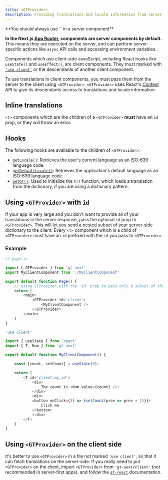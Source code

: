```yaml
---
title: <GTProvider>
description: Providing translations and locale information from server to client components
---
```


<Callout type="warn">
    **You should always use `<GTProvider>` in a server component**
</Callout>

**In the Next.js [App Router](https://nextjs.org/docs/app), components are server components by default.**
This means they are executed on the server, and can perform server-specific actions like `async` API calls and accessing environment variables.

Components which use client-side JavaScript, including React hooks like `useState()` and `useEffect()`, are client components. They must marked with [`'use client'`](https://nextjs.org/docs/app/building-your-application/rendering/client-components#using-client-components-in-nextjs) or the descendants of another client component.
   
To use translations in client components, you must pass them from the server to the client using `<GTProvider>`. `<GTProvider>` uses React's [Context](https://react.dev/learn/passing-data-deeply-with-context) API to give its descendants access to translations and locale information.

## Inline translations

`<T>` components which are the children of a `<GTProvider>` **must** have an `id` prop, or they will throw an error.

## Hooks

The following hooks are available to the children of `<GTProvider>`:

- [`getLocale()`](/docs/next/helpers#getlocale): Retrieves the user's current language as an [ISO-639](https://en.wikipedia.org/wiki/List_of_ISO_639_language_codes) language code.
- [`getDefaultLocale()`](/docs/next/helpers#getdefaultlocale): Retrieves the application's default language as an ISO-639 language code.
- [`getGT()`](/docs/next/dictionaries): Used to initialize the `t()` function, which loads a translation from the dictionary, if you are using a dictionary pattern.

## Using `<GTProvider>` with `id`

If your app is very large and you don't want to provide all of your translations in the server response, pass the optional `id` prop to `<GTProvider>`. 
This will let you send a nested subset of your server-side dictionary to the client. 
Every `<T>` component which is a child of `<GTProvider>` must have an `id` prefixed with the `id` you pass to `<GTProvider>`.

### Example

```javascript copy
// page.js

import { GTProvider } from 'gt-next'
import MyClientComponent from './MyClientComponent'

export default function Page() {
    // using GTProvider with the 'id' prop to pass only a subset of the dictionary to the client
    return (
        <main>
            <GTProvider id='client'>
                <MyClientComponent />
            </GTProvider>
        </main>
    )
}

```

```javascript copy
'use client'

import { useState } from 'react'
import { T, Num } from 'gt-next'

export default function MyClientComponent() {

    const [count, setCount] = useState(0);

    return (
        <T id='client.my_id'>
            <div>
                The count is <Num value={count} />!
            </div>
            <div>
            <button onClick={() => {setCount(prev => prev + 1)}}>
                Click me
            </button>
            </div>
        </T>
    )
}
```

## Using `<GTProvider>` on the client side

It's better to use `<GTProvider>` in a file not marked `'use client'`, so that it can fetch translations on the server-side. 
If you really need to put `<GTProvider>` on the client, import `<GTProvider>` from `'gt-next/client'` (not recommended in server-first apps), and follow the [`gt-react`](/docs/gt-react/quickstart#add-gtprovider) documentation.